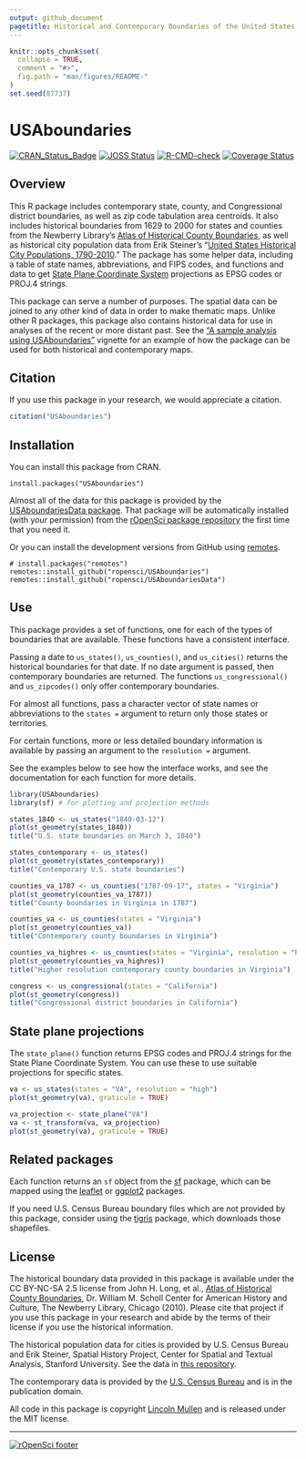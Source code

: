 ```yaml
---
output: github_document
pagetitle: Historical and Contemporary Boundaries of the United States of America
---
```


<!-- README.md is generated from README.Rmd. Please edit that file -->

```r
knitr::opts_chunk$set(
  collapse = TRUE,
  comment = "#>",
  fig.path = "man/figures/README-"
)
set.seed(87737)
```

# USAboundaries

[![CRAN_Status_Badge](http://www.r-pkg.org/badges/version/USAboundaries)](http://cran.r-project.org/package=USAboundaries)
[![JOSS Status](http://joss.theoj.org/papers/3458a33133aa6c069ab4dd8df0b5f3b5/status.svg)](https://doi.org/10.21105/joss.00314)
[![R-CMD-check](https://github.com/ropensci/USAboundaries/workflows/R-CMD-check/badge.svg)](https://github.com/ropensci/USAboundaries/actions)
[![Coverage Status](https://img.shields.io/codecov/c/github/ropensci/USAboundaries/master.svg)](https://codecov.io/github/ropensci/USAboundaries?branch=master)

## Overview

This R package includes contemporary state, county, and Congressional district boundaries, as well as zip code tabulation area centroids. It also includes historical boundaries from 1629 to 2000 for states and counties from the Newberry Library's [Atlas of Historical County Boundaries](http://publications.newberry.org/ahcbp/), as well as historical city population data from Erik Steiner's "[United States Historical City Populations, 1790-2010](https://github.com/cestastanford/historical-us-city-populations)." The package has some helper data, including a table of state names, abbreviations, and FIPS codes, and functions and data to get [State Plane Coordinate System](https://en.wikipedia.org/wiki/State_Plane_Coordinate_System) projections as EPSG codes or PROJ.4 strings.

This package can serve a number of purposes. The spatial data can be joined to any other kind of data in order to make thematic maps. Unlike other R packages, this package also contains historical data for use in analyses of the recent or more distant past. See the ["A sample analysis using USAboundaries"](http://lincolnmullen.com/software/usaboundaries/articles/usaboundaries-sample-analysis.html) vignette for an example of how the package can be used for both historical and contemporary maps.

## Citation

If you use this package in your research, we would appreciate a citation.

```r
citation("USAboundaries")
```

## Installation

You can install this package from CRAN.

```
install.packages("USAboundaries")
```

Almost all of the data for this package is provided by the [USAboundariesData package](https://github.com/ropensci/USAboundariesData). That package will be automatically installed (with your permission) from the [rOpenSci package repository](http://packages.ropensci.org/) the first time that you need it.

Or you can install the development versions from GitHub using [remotes](https://remotes.r-lib.org). 

```
# install.packages("remotes")
remotes::install_github("ropensci/USAboundaries")
remotes::install_github("ropensci/USAboundariesData")
```

## Use

This package provides a set of functions, one for each of the types of boundaries that are available. These functions have a consistent interface. 

Passing a date to `us_states()`, `us_counties()`, and `us_cities()` returns the historical boundaries for that date. If no date argument is passed, then contemporary boundaries are returned. The functions `us_congressional()` and `us_zipcodes()` only offer contemporary boundaries.

For almost all functions, pass a character vector of state names or abbreviations to the `states =` argument to return only those states or territories.

For certain functions, more or less detailed boundary information is available by passing an argument to the `resolution =` argument.

See the examples below to see how the interface works, and see the documentation for each function for more details.

```r
library(USAboundaries) 
library(sf) # for plotting and projection methods

states_1840 <- us_states("1840-03-12")
plot(st_geometry(states_1840))
title("U.S. state boundaries on March 3, 1840")

states_contemporary <- us_states()
plot(st_geometry(states_contemporary))
title("Contemporary U.S. state boundaries")

counties_va_1787 <- us_counties("1787-09-17", states = "Virginia")
plot(st_geometry(counties_va_1787))
title("County boundaries in Virginia in 1787")

counties_va <- us_counties(states = "Virginia")
plot(st_geometry(counties_va))
title("Contemporary county boundaries in Virginia")

counties_va_highres <- us_counties(states = "Virginia", resolution = "high")
plot(st_geometry(counties_va_highres))
title("Higher resolution contemporary county boundaries in Virginia")

congress <- us_congressional(states = "California")
plot(st_geometry(congress))
title("Congressional district boundaries in California")
```

## State plane projections

The `state_plane()` function returns EPSG codes and PROJ.4 strings for the State Plane Coordinate System. You can use these to use suitable projections for specific states.

```r
va <- us_states(states = "VA", resolution = "high")
plot(st_geometry(va), graticule = TRUE)

va_projection <- state_plane("VA")
va <- st_transform(va, va_projection)
plot(st_geometry(va), graticule = TRUE)
```

## Related packages

Each function returns an `sf` object from the [sf](http://cran.r-project.org/package=sf) package, which can be mapped using the [leaflet](http://cran.r-project.org/package=leaflet) or [ggplot2](http://cran.r-project.org/package=ggplot2) packages.

If you need U.S. Census Bureau boundary files which are not provided by this package, consider using the [tigris](http://cran.r-project.org/package=tigris) package, which downloads those shapefiles.

## License

The historical boundary data provided in this package is available under the CC BY-NC-SA 2.5 license from John H. Long, et al., [Atlas of Historical County Boundaries](http://publications.newberry.org/ahcbp/), Dr. William M. Scholl Center for American History and Culture, The Newberry Library, Chicago (2010).  Please cite that project if you use this package in your research and abide by the terms of their license if you use the historical information.

The historical population data for cities is provided by U.S. Census Bureau and Erik Steiner, Spatial History Project, Center for Spatial and Textual Analysis, Stanford University. See the data in [this repository](https://github.com/cestastanford/historical-us-city-populations).

The contemporary data is provided by the [U.S. Census Bureau](https://www.census.gov/geo/maps-data/) and is in the publication domain.

All code in this package is copyright [Lincoln Mullen](http://lincolnmullen.com) and is released under the MIT license.

---
[![rOpenSci footer](http://ropensci.org/public_images/github_footer.png)](http://ropensci.org)
